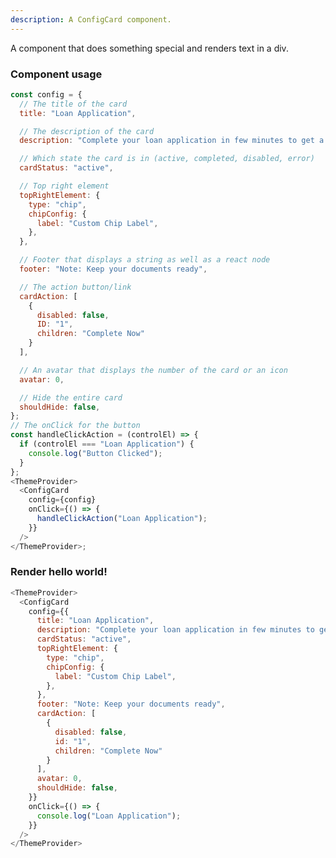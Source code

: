 ```yaml
---
description: A ConfigCard component.
---
```



A component that does something special and renders text in a div.

### Component usage

```js
const config = {
  // The title of the card
  title: "Loan Application",

  // The description of the card
  description: "Complete your loan application in few minutes to get a loan",

  // Which state the card is in (active, completed, disabled, error)
  cardStatus: "active",

  // Top right element
  topRightElement: {
    type: "chip",
    chipConfig: {
      label: "Custom Chip Label",
    },
  },

  // Footer that displays a string as well as a react node
  footer: "Note: Keep your documents ready",

  // The action button/link
  cardAction: [
    {
      disabled: false,
      ID: "1",
      children: "Complete Now"
    }
  ],

  // An avatar that displays the number of the card or an icon
  avatar: 0,

  // Hide the entire card
  shouldHide: false,
};
// The onClick for the button
const handleClickAction = (controlEl) => {
  if (controlEl === "Loan Application") {
    console.log("Button Clicked");
  }
};
<ThemeProvider>
  <ConfigCard
    config={config}
    onClick={() => {
      handleClickAction("Loan Application");
    }}
  />
</ThemeProvider>;
```

### Render hello world!

```js live
<ThemeProvider>
  <ConfigCard
    config={{
      title: "Loan Application",
      description: "Complete your loan application in few minutes to get a loan",
      cardStatus: "active",
      topRightElement: {
        type: "chip",
        chipConfig: {
          label: "Custom Chip Label",
        },
      },
      footer: "Note: Keep your documents ready",
      cardAction: [
        {
          disabled: false,
          id: "1",
          children: "Complete Now"
        }
      ],
      avatar: 0,
      shouldHide: false,
    }}
    onClick={() => {
      console.log("Loan Application");
    }}
  />
</ThemeProvider>
```
